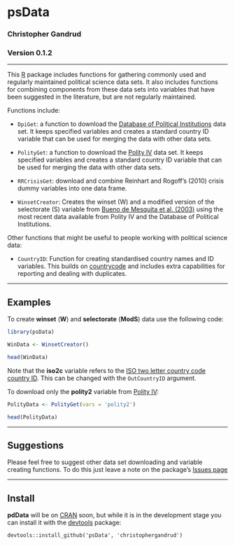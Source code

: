psData
==========

### Christopher Gandrud

### Version 0.1.2

---

This [R](http://www.r-project.org/) package includes functions for gathering commonly used and regularly maintained political science data sets. It also includes functions for combining components from these data sets into variables that have been suggested in the literature, but are not regularly maintained. 

Functions include:

- `DpiGet`: a function to download the [Database of Political Institutions](http://go.worldbank.org/2EAGGLRZ40) data set. It keeps specified variables and creates a standard country ID variable that can be used for merging the data with other data sets.

- `PolityGet`: a function to download the [Polity IV](http://www.systemicpeace.org/polity/polity4.htm) data set. It keeps specified variables and creates a standard country ID variable that can be used for merging the data with other data sets.

- `RRCrisisGet`: download and combine Reinhart and Rogoff's (2010) crisis dummy variables into one data frame.

- `WinsetCreator`: Creates the winset (W) and a modified version of the selectorate (S) variable from [Bueno de Mesquita et al. (2003)](http://www.nyu.edu/gsas/dept/politics/data/bdm2s2/Logic.htm) using the most recent data available from Polity IV and the Database of Political Institutions.

Other functions that might be useful to people working with political science data:

- `CountryID`: Function for creating standardised country names and ID variables. This builds on [countrycode](https://github.com/vincentarelbundock/countrycode) and includes extra capabilities for reporting and dealing with duplicates.

---

## Examples 

To create **winset** (**W**) and **selectorate** (**ModS**) data use the following code:

```r
library(psData)

WinData <- WinsetCreator()

head(WinData)
```

Note that the **iso2c** variable refers to the [ISO two letter country code country ID](http://en.wikipedia.org/wiki/ISO_3166-1_alpha-2). This can be changed with the `OutCountryID` argument.

To download only the **polity2** variable from [Polity IV](http://www.systemicpeace.org/polity/polity4.htm):

```r
PolityData <- PolityGet(vars = 'polity2')

head(PolityData)
``` 

--- 

## Suggestions

Please feel free to suggest other data set downloading and variable creating functions. To do this just leave a note on the package's [Issues page](https://github.com/christophergandrud/psData/issues)

---

## Install

**pdData** will be on [CRAN](http://cran.r-project.org/) soon, but while it is in the development stage you can install it with the [devtools](https://github.com/hadley/devtools) package:

```
devtools::install_github('psData', 'christophergandrud')
```
